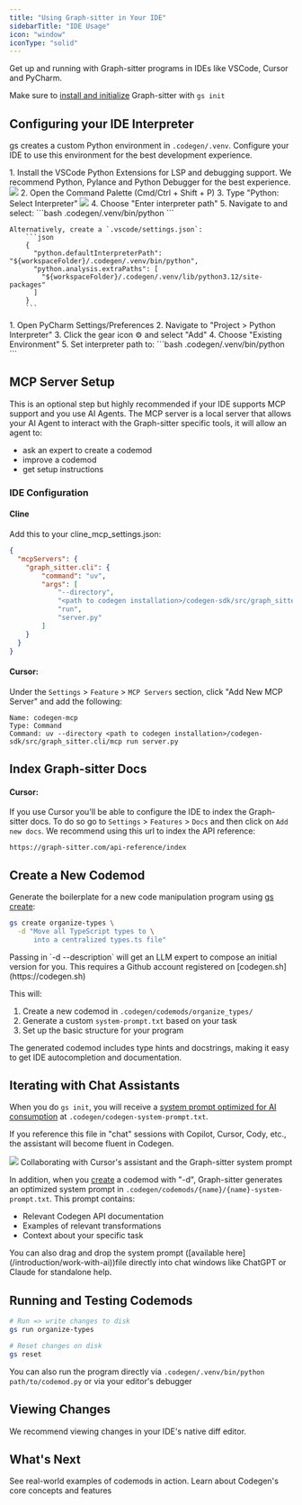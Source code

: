 ```yaml
---
title: "Using Graph-sitter in Your IDE"
sidebarTitle: "IDE Usage"
icon: "window"
iconType: "solid"
---
```


Get up and running with Graph-sitter programs in IDEs like VSCode, Cursor and PyCharm.

<Tip>Make sure to [install and initialize](/introduction/installation) Graph-sitter with `gs init`</Tip>

## Configuring your IDE Interpreter

gs creates a custom Python environment in `.codegen/.venv`. Configure your IDE to use this environment for the best development experience.

<AccordionGroup>
  <Accordion title="VSCode, Cursor and Windsurf" icon="window-maximize">
    1. Install the VSCode Python Extensions for LSP and debugging support. We recommend Python, Pylance and Python Debugger for the best experience.
      <img src="/images/python-extensions.png" />
    2. Open the Command Palette (Cmd/Ctrl + Shift + P)
    3. Type "Python: Select Interpreter"
    <img src="/images/set-interpreter.png" />
    4. Choose "Enter interpreter path"
    5. Navigate to and select:
       ```bash
       .codegen/.venv/bin/python
       ```
    
    Alternatively, create a `.vscode/settings.json`:
        ```json
        {
          "python.defaultInterpreterPath": "${workspaceFolder}/.codegen/.venv/bin/python",
          "python.analysis.extraPaths": [
            "${workspaceFolder}/.codegen/.venv/lib/python3.12/site-packages"
          ]
        }
        ```
  </Accordion>

  <Accordion title="PyCharm" icon="python">
    1. Open PyCharm Settings/Preferences
    2. Navigate to "Project > Python Interpreter"
    3. Click the gear icon ⚙️ and select "Add"
    4. Choose "Existing Environment"
    5. Set interpreter path to:
       ```bash
       .codegen/.venv/bin/python
       ```
  </Accordion>
  
</AccordionGroup>


## MCP Server Setup
This is an optional step but highly recommended if your IDE supports MCP support and you use AI Agents.
The MCP server is a local server that allows your AI Agent to interact with the Graph-sitter specific tools,
it will allow an agent to:
- ask an expert to create a codemod
- improve a codemod
- get setup instructions

### IDE Configuration
#### Cline
Add this to your cline_mcp_settings.json:
```json
{
  "mcpServers": {
    "graph_sitter.cli": {
        "command": "uv",
        "args": [
            "--directory",
            "<path to codegen installation>/codegen-sdk/src/graph_sitter.cli/mcp",
            "run",
            "server.py"
        ]
    }
  }
}
```


#### Cursor:
Under the `Settings` > `Feature` > `MCP Servers` section, click "Add New MCP Server" and add the following:

```
Name: codegen-mcp
Type: Command
Command: uv --directory <path to codegen installation>/codegen-sdk/src/graph_sitter.cli/mcp run server.py
```


## Index Graph-sitter Docs
#### Cursor:
If you use Cursor you'll be able to configure the IDE to index the Graph-sitter docs. To do so go to `Settings` > `Features` > `Docs`
and then click on `Add new docs`. We recommend using this url to index the API reference:
```
https://graph-sitter.com/api-reference/index
```


## Create a New Codemod

Generate the boilerplate for a new code manipulation program using [gs create](/cli/create):

```bash
gs create organize-types \
  -d "Move all TypeScript types to \
      into a centralized types.ts file"
```

<Tip>
    Passing in `-d --description` will get an LLM expert to compose an initial version for you. This requires a Github account registered on [codegen.sh](https://codegen.sh)
</Tip>

This will:
1. Create a new codemod in `.codegen/codemods/organize_types/`
2. Generate a custom `system-prompt.txt` based on your task
3. Set up the basic structure for your program

<Note>
The generated codemod includes type hints and docstrings, making it easy to get IDE autocompletion and documentation.
</Note>

## Iterating with Chat Assistants

When you do `gs init`, you will receive a [system prompt optimized for AI consumption](/introduction/work-with-ai) at `.codegen/codegen-system-prompt.txt`.

If you reference this file in "chat" sessions with Copilot, Cursor, Cody, etc., the assistant will become fluent in Codegen.

<Frame>
    <img src="/images/system-prompt.png" />
    Collaborating with Cursor's assistant and the Graph-sitter system prompt
</Frame>

In addition, when you [create](/cli/create) a codemod with "-d", Graph-sitter generates an optimized system prompt in `.codegen/codemods/{name}/{name}-system-prompt.txt`. This prompt contains:
- Relevant Codegen API documentation
- Examples of relevant transformations
- Context about your specific task

<Tip>
You can also drag and drop the system prompt ([available here](/introduction/work-with-ai))file directly into chat windows like ChatGPT or Claude for standalone help.
</Tip>

## Running and Testing Codemods

```bash
# Run => write changes to disk
gs run organize-types

# Reset changes on disk
gs reset
```

<Tip>You can also run the program directly via `.codegen/.venv/bin/python path/to/codemod.py` or via your editor's debugger</Tip>

## Viewing Changes

We recommend viewing changes in your IDE's native diff editor.


## What's Next

<CardGroup cols={2}>
  <Card
    title="Explore Tutorials"
    icon="graduation-cap"
    href="/tutorials/at-a-glance"
  >
    See real-world examples of codemods in action.
  </Card>
  <Card
    title="Graph-sitter Guides"
    icon="book"
    href="/building-with-graph-sitter/at-a-glance"
  >
    Learn about Codegen's core concepts and features
  </Card>
</CardGroup>
